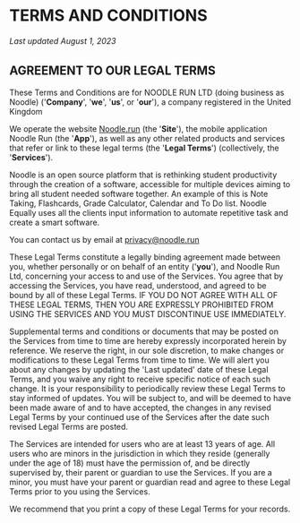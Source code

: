 # TERMS AND CONDITIONS

###### Last updated August 1, 2023

## AGREEMENT TO OUR LEGAL TERMS

These Terms and Conditions are for NOODLE RUN LTD (doing business as Noodle) ('**Company**', '**we**', '**us**', or '**our**'), a company registered in the United Kingdom

We operate the website [Noodle.run](https://noodle.run) (the '**Site**'), the mobile application Noodle Run (the '**App**'), as well as any other related products and services that refer or link to these legal terms (the '**Legal Terms**') (collectively, the '**Services**').

Noodle is an open source platform that is rethinking student productivity through the creation of a software, accessible for multiple devices aiming to bring all student needed software together. An example of this is Note Taking, Flashcards, Grade Calculator, Calendar and To Do list. Noodle Equally uses all the clients input information to automate repetitive task and create a smart software.

You can contact us by email at privacy@noodle.run

These Legal Terms constitute a legally binding agreement made between you, whether personally or on behalf of an entity ('**you**'), and Noodle Run Ltd, concerning your access to and use of the Services. You agree that by accessing the Services, you have read, understood, and agreed to be bound by all of these Legal Terms. IF YOU DO NOT AGREE WITH ALL OF THESE LEGAL TERMS, THEN YOU ARE EXPRESSLY PROHIBITED FROM USING THE SERVICES AND YOU MUST DISCONTINUE USE IMMEDIATELY.

Supplemental terms and conditions or documents that may be posted on the Services from time to time are hereby expressly incorporated herein by reference. We reserve the right, in our sole discretion, to make changes or modifications to these Legal Terms from time to time. We will alert you about any changes by updating the 'Last updated' date of these Legal Terms, and you waive any right to receive specific notice of each such change. It is your responsibility to periodically review these Legal Terms to stay informed of updates. You will be subject to, and will be deemed to have been made aware of and to have accepted, the changes in any revised Legal Terms by your continued use of the Services after the date such revised Legal Terms are posted.

The Services are intended for users who are at least 13 years of age. All users who are minors in the jurisdiction in which they reside (generally under the age of 18) must have the permission of, and be directly supervised by, their parent or guardian to use the Services. If you are a minor, you must have your parent or guardian read and agree to these Legal Terms prior to you using the Services.

We recommend that you print a copy of these Legal Terms for your records.

